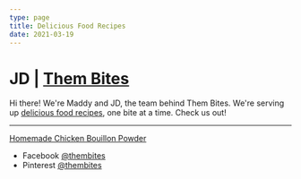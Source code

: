 ```yaml
---
type: page
title: Delicious Food Recipes
date: 2021-03-19
---
```


# JD | [**Them Bites**](https://thembites.com)

Hi there! We're Maddy and JD, the team behind Them Bites. We're serving up [delicious food recipes](https://thembites.com), one bite at a time. Check us out!

---

[Homemade Chicken Bouillon Powder](https://thembites.com/homemade-chicken-bouillon-powder/)
- Facebook [@thembites](https://www.facebook.com/thembites/)
- Pinterest [@thembites](https://www.pinterest.com/thembites)
